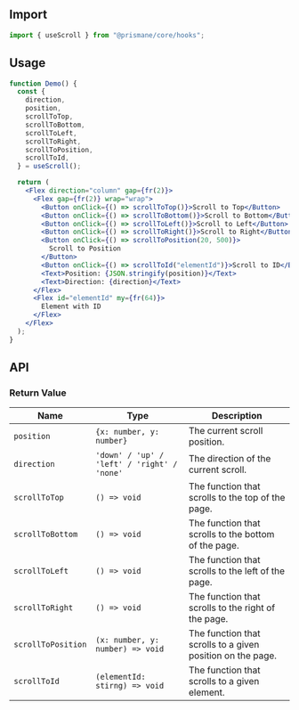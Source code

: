 ## Import

```js
import { useScroll } from "@prismane/core/hooks";
```

## Usage

```jsx
function Demo() {
  const {
    direction,
    position,
    scrollToTop,
    scrollToBottom,
    scrollToLeft,
    scrollToRight,
    scrollToPosition,
    scrollToId,
  } = useScroll();

  return (
    <Flex direction="column" gap={fr(2)}>
      <Flex gap={fr(2)} wrap="wrap">
        <Button onClick={() => scrollToTop()}>Scroll to Top</Button>
        <Button onClick={() => scrollToBottom()}>Scroll to Bottom</Button>
        <Button onClick={() => scrollToLeft()}>Scroll to Left</Button>
        <Button onClick={() => scrollToRight()}>Scroll to Right</Button>
        <Button onClick={() => scrollToPosition(20, 500)}>
          Scroll to Position
        </Button>
        <Button onClick={() => scrollToId("elementId")}>Scroll to ID</Button>
        <Text>Position: {JSON.stringify(position)}</Text>
        <Text>Direction: {direction}</Text>
      </Flex>
      <Flex id="elementId" my={fr(64)}>
        Element with ID
      </Flex>
    </Flex>
  );
}
```

## API

### Return Value

| Name               | Type                                        | Description                                                |
| ------------------ | ------------------------------------------- | ---------------------------------------------------------- |
| `position`         | `{x: number, y: number}`                    | The current scroll position.                               |
| `direction`        | `'down' / 'up' / 'left' / 'right' / 'none'` | The direction of the current scroll.                       |
| `scrollToTop`      | `() => void`                                | The function that scrolls to the top of the page.          |
| `scrollToBottom`   | `() => void`                                | The function that scrolls to the bottom of the page.       |
| `scrollToLeft`     | `() => void`                                | The function that scrolls to the left of the page.         |
| `scrollToRight`    | `() => void`                                | The function that scrolls to the right of the page.        |
| `scrollToPosition` | `(x: number, y: number) => void`            | The function that scrolls to a given position on the page. |
| `scrollToId`       | `(elementId: stirng) => void`               | The function that scrolls to a given element.              |
